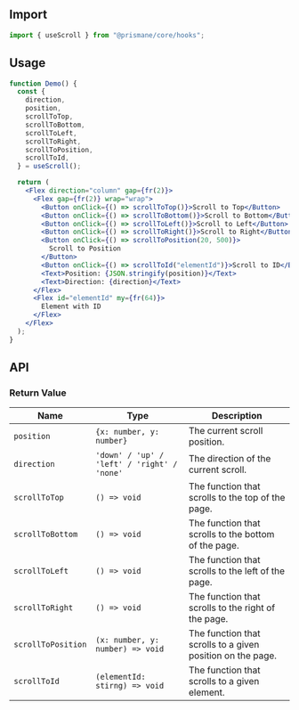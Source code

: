 ## Import

```js
import { useScroll } from "@prismane/core/hooks";
```

## Usage

```jsx
function Demo() {
  const {
    direction,
    position,
    scrollToTop,
    scrollToBottom,
    scrollToLeft,
    scrollToRight,
    scrollToPosition,
    scrollToId,
  } = useScroll();

  return (
    <Flex direction="column" gap={fr(2)}>
      <Flex gap={fr(2)} wrap="wrap">
        <Button onClick={() => scrollToTop()}>Scroll to Top</Button>
        <Button onClick={() => scrollToBottom()}>Scroll to Bottom</Button>
        <Button onClick={() => scrollToLeft()}>Scroll to Left</Button>
        <Button onClick={() => scrollToRight()}>Scroll to Right</Button>
        <Button onClick={() => scrollToPosition(20, 500)}>
          Scroll to Position
        </Button>
        <Button onClick={() => scrollToId("elementId")}>Scroll to ID</Button>
        <Text>Position: {JSON.stringify(position)}</Text>
        <Text>Direction: {direction}</Text>
      </Flex>
      <Flex id="elementId" my={fr(64)}>
        Element with ID
      </Flex>
    </Flex>
  );
}
```

## API

### Return Value

| Name               | Type                                        | Description                                                |
| ------------------ | ------------------------------------------- | ---------------------------------------------------------- |
| `position`         | `{x: number, y: number}`                    | The current scroll position.                               |
| `direction`        | `'down' / 'up' / 'left' / 'right' / 'none'` | The direction of the current scroll.                       |
| `scrollToTop`      | `() => void`                                | The function that scrolls to the top of the page.          |
| `scrollToBottom`   | `() => void`                                | The function that scrolls to the bottom of the page.       |
| `scrollToLeft`     | `() => void`                                | The function that scrolls to the left of the page.         |
| `scrollToRight`    | `() => void`                                | The function that scrolls to the right of the page.        |
| `scrollToPosition` | `(x: number, y: number) => void`            | The function that scrolls to a given position on the page. |
| `scrollToId`       | `(elementId: stirng) => void`               | The function that scrolls to a given element.              |
